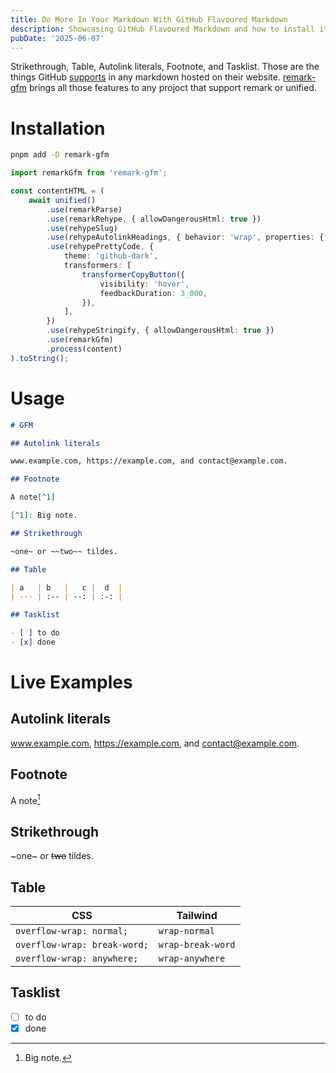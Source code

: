 ```yaml
---
title: Do More In Your Markdown With GitHub Flavoured Markdown
description: Showcasing GitHub Flavoured Markdown and how to install it on any unified or remark codebase.
pubDate: '2025-06-07'
---
```


Strikethrough, Table, Autolink literals, Footnote, and Tasklist. Those are the things GitHub [supports](https://github.github.com/gfm/) in any markdown hosted on their website. [remark-gfm](https://github.com/remarkjs/remark-gfm) brings all those features to any projoct that support remark or unified.

# Installation

```bash
pnpm add -D remark-gfm
```

```ts showLineNumbers {1, 4, 19}
import remarkGfm from 'remark-gfm';

const contentHTML = (
	await unified()
		.use(remarkParse)
		.use(remarkRehype, { allowDangerousHtml: true })
		.use(rehypeSlug)
		.use(rehypeAutolinkHeadings, { behavior: 'wrap', properties: { className: ['link-hover'] } })
		.use(rehypePrettyCode, {
			theme: 'github-dark',
			transformers: [
				transformerCopyButton({
					visibility: 'hover',
					feedbackDuration: 3_000,
				}),
			],
		})
		.use(rehypeStringify, { allowDangerousHtml: true })
		.use(remarkGfm)
		.process(content)
).toString();
```

# Usage

```md
# GFM

## Autolink literals

www.example.com, https://example.com, and contact@example.com.

## Footnote

A note[^1]

[^1]: Big note.

## Strikethrough

~one~ or ~~two~~ tildes.

## Table

| a   | b   |   c |  d  |
| --- | :-- | --: | :-: |

## Tasklist

- [ ] to do
- [x] done
```

# Live Examples

## Autolink literals

www.example.com, https://example.com, and contact@example.com.

## Footnote

A note[^1]

[^1]: Big note.

## Strikethrough

~one~ or ~~two~~ tildes.

## Table

| CSS                          | Tailwind          |
| ---------------------------- | ----------------- |
| `overflow-wrap: normal;`     | `wrap-normal`     |
| `overflow-wrap: break-word;` | `wrap-break-word` |
| `overflow-wrap: anywhere;`   | `wrap-anywhere`   |

## Tasklist

- [ ] to do
- [x] done
